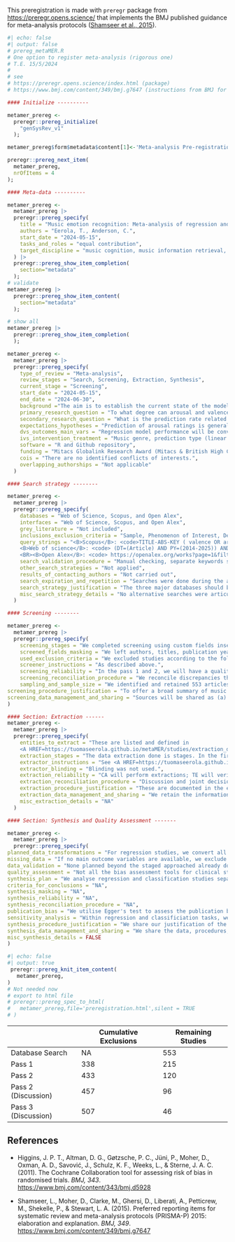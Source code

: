 
This preregistration is made with `preregr` package from [https://preregr.opens.science/](https://preregr.opens.science/) that implements the BMJ published guidance for meta-analysis protocols ([Shamseer et al., 2015](https://doi.org/10.1136/bmj.g7647)).

```r
#| echo: false
#| output: false
# prereg_metaMER.R
# One option to register meta-analysis (rigorous one)
# T.E. 15/5/2024
#
# see
# https://preregr.opens.science/index.html (package)
# https://www.bmj.com/content/349/bmj.g7647 (instructions from BMJ for PRISMA-P

#### Initialize ----------

metamer_prereg <-
  preregr::prereg_initialize(
    "genSysRev_v1"
  );

metamer_prereg$form$metadata$content[1]<-'Meta-analysis Pre-registration: Music Emotion Recognition'

preregr::prereg_next_item(
  metamer_prereg,
  nrOfItems = 4
);

#### Meta-data ----------

metamer_prereg <-
  metamer_prereg |>
  preregr::prereg_specify(
    title = "Music emotion recognition: Meta-analysis of regression and classification success of emotion ratings from audio",
    authors = "Eerola, T., Anderson, C.",
    start_date = "2024-05-15",
    tasks_and_roles = "equal contribution",
    target_discipline = "music cognition, music information retrieval, music psychology"
  ) |>
  preregr::prereg_show_item_completion(
    section="metadata"
  );
# validate
metamer_prereg |>
  preregr::prereg_show_item_content(
    section="metadata"
  );

# show all
metamer_prereg |>
  preregr::prereg_show_item_completion(
  );

metamer_prereg <-
  metamer_prereg |>
  preregr::prereg_specify(
    type_of_review = "Meta-analysis",
    review_stages = "Search, Screening, Extraction, Synthesis",
    current_stage = "Screening",
    start_date = "2024-05-15",
    end_date = "2024-06-30",
    background ="The aim is to establish the current state of the model success in predicting emotions expressed by music from audio. We will focus on the last 10 years of research and especially the research that has predicted valence and arousal ratings from music audio. No such analysis exists and there are interesting challenges in predicting emotional content of music that relates to specificity of the music and the type of emotions and features used that would benefit from a systematic analysis.",
    primary_research_question = "To what degree can arousal and valence ratings of emotions expressed by music be predicted from audio? How are the prediction rates related to genres of music, the type of models used, the type of features, modelling design and cross-validation utilised, and the model complexity and parsimony?",
    secondary_research_question = "What is the prediction rate related to classification of quadrants in the affective circumplex?",
    expectations_hypotheses = "Prediction of arousal ratings is generally high and robust, and in terms of the model outcome metrics (correlation), achieves at least r = 0.77 (R square of 0.60). Prediction of valence ratings from audio is more challenging and more context dependent and will achieve generally a lower prediction rate, r = 0.63 (R square 0.40)",
    dvs_outcomes_main_vars = "Regression model performance will be converted to pearson correlation coefficients and classification model performance will be converted to Matthews correlation coefficient (MCC) when possible.",
    ivs_intervention_treatment = "Music genre, prediction type (linear or classification), feature type (based on prior work by Panda et al., 2020), model complexity (high, medium, low), model validation (exist or not)",
    software = "R and Github repository",
    funding = "Mitacs Globalink Research Award (Mitacs & British High Commission - Ottawa, Canada)",
    cois = "There are no identified conflicts of interests.",
    overlapping_authorships = "Not applicable"
  )

#### Search strategy --------

metamer_prereg <-
  metamer_prereg |>
  preregr::prereg_specify(
    databases = "Web of Science, Scopus, and Open Alex",
    interfaces = "Web of Science, Scopus, and Open Alex",
    grey_literature = "Not included",
    inclusions_exclusion_criteria = "Sample, Phenomenon of Interest, Design, Evaluation, Research type",
    query_strings = "<B>Scopus</B>: <code>TITLE-ABS-KEY ( valence OR arousal OR classi OR categor OR algorithm AND music <BR> AND emotion AND recognition ) AND PUBYEAR > 2013 AND PUBYEAR < 2025 AND <BR> ( LIMIT-TO ( DOCTYPE , \"ar\" ) ) </code><BR>
    <B>Web of science</B>: <code> (DT=(Article) AND PY=(2014-2025)) AND ALL=(music <BR>emotion recognition valence arousal) </code>
    <BR><B>Open Alex</B>: <code> https://openalex.org/works?page=1&filter=default.search%3A<BR>music%20emotion%20recognition%20valence%20arousal, <BR>type%3Atypes%2Farticle,publication_year%3A2014-2024,<BR> keywords.id%3Akeywords%2Femotion-recognition,<BR> keywords.id%3Akeywords%2Faffective-computing, language%3Alanguages%2Fen,<BR> open_access.any_repository_has_fulltext%3Atrue </code>",
    search_validation_procedure = "Manual checking, separate keywords searches",
    other_search_strategies = "Not applied",
    results_of_contacting_authors = "Not carried out",
    search_expiration_and_repetition = "Searches were done during the active search period in late May early June 2024 and no repetition is planned.",
    search_strategy_justification = "The three major databases should be able yield a robust picture of the topic",
    misc_search_strategy_details = "No alternative searches were articulated or envisaged."
  )

#### Screening --------

metamer_prereg <-
  metamer_prereg |>
  preregr::prereg_specify(
    screening_stages = "We completed screening using custom fields inserted to the bibtex file and managed with citation managers (jabref and bibdesk). To filter relevant studies, we followed a three-stage screening procedure. <BR> <B>In stage 1</B>, we screened the 553 studies’ titles for relevance, removing irrelevant studies and recording exclusion criteria (see Used exclusion criteria). CA assigned 63 studies to the High Priority based on titles’ relevance, assigned 338 studies to Low Priority based on irrelevant titles, 152 studies to Medium Priority for additional screening. <BR><B>In stage 2</B>, CA assessed the 152 Medium Priority studies for relevance by screening abstracts. 105 studies’ status changed to Low Priority, whereas 30 studies’ status changed to High Priority. 27 studies remained in the Medium priority category. TE and CA evaluated the remaining 27 studies’, moving 15 to the High Priority Category and 12 to the Medium Priority Category. For studies moved to Low Priority, brief BiBTex comments summarized the rationale for exclusion. <BR><B>In stage 3</B>, TE and CA independently screened Priority 1 studies for relevance, including an <I>include</I>, <I>exclude</I>, or <I>unsure</I> decision in a user-comment BiBTeX field.",
    screened_fields_masking = "We left authors, titles, publication years, and journal names unmasked.",
    used_exclusion_criteria = "We excluded studies according to the following exclusion criteria: soundscapes/vocalisations, non-music audio, video clips, physiological markers, dance, video/movie, physiological/EEG/ECG/MEG/GSR/brain imaging/heart rate/neuroscience/brain studies, sensor data, multimodal, autism, ageing, review/systematic review/overview/survey, face emotion recognition, mental health, music therapy, schizophrenia, memory/emotion factors as IVs, recommender systems, or systems that identify the location of emotional excerpts.",
    screener_instructions = "As described above.",
    screening_reliability = "In the pass 1 and 2, we will have a quality control check after the pass to discuss the identified categories. In the third pass, we double-coded decisions, resolving discrepancies through discussion.",
    screening_reconciliation_procedure = "We reconcile discrepancies through discussion, resolving “unsure” votes first, followed by discrepancies in include/exclude decisions between authors Results of this updating procedure are available in the <A HREF=https://tuomaseerola.github.io/metaMER/studies/pass3_comparison.html>Pass 3 comparison document</A>.",
    sampling_and_sample_size = "We identified and retained 553 articles from Scopus, Web of Science, and Open Alex based on the search strategy outlined above. See table at the end that details the cumulative exclusions.",
screening_procedure_justification = "To offer a broad summary of music emotion recognition tasks, we attempted to include all studies involving prediction with acoustic features. We performed screening unblinded and determined inclusion/exclusion criteria based on studies’ relevance to the task explored.",
screening_data_management_and_sharing = "Sources will be shared as (a) BibTeX library(ies) including reviewer notes."
)

#### Section: Extraction ------
metamer_prereg <-
  metamer_prereg |>
  preregr::prereg_specify(
    entities_to_extract = "These are listed and defined in 
    <A HREF=https://tuomaseerola.github.io/metaMER/studies/extraction_details.html>extraction details</A>.",
    extraction_stages = "The data extraction done is stages. In the first stage, an extraction pass of the collection is done by ca using our initial entities to extract document. The challenges are discussed and the entities are revised.",
    extractor_instructions = "See <A HREF=https://tuomaseerola.github.io/metaMER/studies/extraction_details.html>extraction details</A>.",
    extractor_blinding = "Blinding was not used.",
    extraction_reliability = "CA will perform extractions; TE will verify extractions for quality assurance.",
    extraction_reconciliation_procedure = "Discussion and joint decision for studies where extraction proves to be challenging and issues of interpretation arise.",
    extraction_procedure_justification = "These are documented in the extraction details.",
    extraction_data_management_and_sharing = "We retain the information of the studies in shared bibtex files, extraction data will be stored in ascii data files (.bibtex), and the parser for reading the data from .bibtex files to R for the analysis will be available (as quarto/markdown/R files), and all these are managed, structured, shared and documented in Github repository according to FAIR principles.",
    misc_extraction_details = "NA"
  )

#### Section: Synthesis and Quality Assessment -------

metamer_prereg <-
  metamer_prereg |>
  preregr::prereg_specify(
planned_data_transformations = "For regression studies, we convert all metrics to Pearson correlation coefficients. For classification studies, we convert the outcomes of classification to Matthews Correlation Coefficient (MCC) from the  precision, accuracy, specificity, F1 scores. Alternatively, we use Cohen’s kappa for multiple classes.",
missing_data = "If no main outcome variables are available, we exclude the study.",
data_validation = "None planned beyond the staged approached already documented in extraction process.",
quality_assessment = "Not all the bias assessment tools for clinical studies are relevant for our purposes, we adapt the overall approached advocated in [Higgins et al. (2011)]  (https://doi.org/10.1136/bmj.d5928).",
synthesis_plan = "We analyse regression and classification studies separately, and depending on the quantity of the studies forming suitable sub-groupings based on techniques, materials or music collections/genres, we may further synthesise the results across groupings that are formed along these subsets.",
criteria_for_conclusions = "NA",
synthesis_masking = "NA",
synthesis_reliability = "NA",
synthesis_reconciliation_procedure = "NA",
publication_bias = "We utilise Egger's test to assess the publication bias and potentially correct the effect size bias by selecting 10% most precise effect sizes as recommended by Van Aert, Wicherts, & Van Assen (2019).",
sensitivity_analysis = "Within regression and classificiation tasks, we will carry out sensitivity analysis using sub-groups of studied based on type of models, and the type of journal the studies were published in.",
synthesis_procedure_justification = "We share our justification of the synthesis and the subsetting carried out in the manuscript but we have not formulated these in advance except for synthesizing classiciation and regression approaches separately and creating subsets within these approaches according to techniques and datasets utilised.",
synthesis_data_management_and_sharing = "We share the data, procedures, definitions, the analysis scripts with the outcomes as R code in Quarto notes at Github.",
misc_synthesis_details = FALSE
)


```





```r
#| echo: false
#| output: true
 preregr::prereg_knit_item_content(
   metamer_prereg,
)
# Not needed now
# export to html file
# preregr::prereg_spec_to_html(
#   metamer_prereg,file='preregistration.html',silent = TRUE
# )
```

  
|                     | Cumulative Exclusions | Remaining Studies |
| ------------------- | --------------------- | ----------------- |
| Database Search     | NA                    | 553               |
| Pass 1              | 338                   | 215               |
| Pass 2              | 433                   | 120               |
| Pass 2 (Discussion) | 457                   | 96                |
| Pass 3 (Discussion) | 507                   | 46                |

## References

- Higgins, J. P. T., Altman, D. G., Gøtzsche, P. C., Jüni, P., Moher, D., Oxman, A. D., Savović, J., Schulz, K. F., Weeks, L., & Sterne, J. A. C. (2011). The Cochrane Collaboration tool for assessing risk of bias in randomised trials. _BMJ, 343_. [https://www.bmj.com/content/343/bmj.d5928](https://www.bmj.com/content/343/bmj.d5928)

- Shamseer, L., Moher, D., Clarke, M., Ghersi, D., Liberati, A., Petticrew, M., Shekelle, P., & Stewart, L. A. (2015). Preferred reporting items for systematic review and meta-analysis protocols (PRISMA-P) 2015: elaboration and explanation. _BMJ, 349_. [https://www.bmj.com/content/349/bmj.g7647](https://www.bmj.com/content/349/bmj.g7647)

